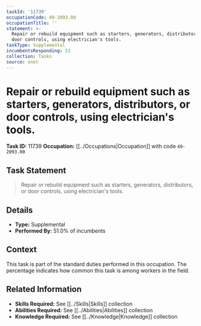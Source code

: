 ```yaml
---
taskId: '11739'
occupationCode: 49-2093.00
occupationTitle: ''
statement: >-
  Repair or rebuild equipment such as starters, generators, distributors, or
  door controls, using electrician's tools.
taskType: Supplemental
incumbentsResponding: 51
collection: Tasks
source: onet
---
```

# Repair or rebuild equipment such as starters, generators, distributors, or door controls, using electrician's tools.

**Task ID:** 11739
**Occupation:** [[../Occupations|Occupation]] with code `49-2093.00`

## Task Statement

> Repair or rebuild equipment such as starters, generators, distributors, or door controls, using electrician's tools.

## Details

- **Type:** Supplemental
- **Performed By:** 51.0% of incumbents

## Context

This task is part of the standard duties performed in this occupation. The percentage indicates how common this task is among workers in the field.

## Related Information

- **Skills Required:** See [[../Skills|Skills]] collection
- **Abilities Required:** See [[../Abilities|Abilities]] collection
- **Knowledge Required:** See [[../Knowledge|Knowledge]] collection
